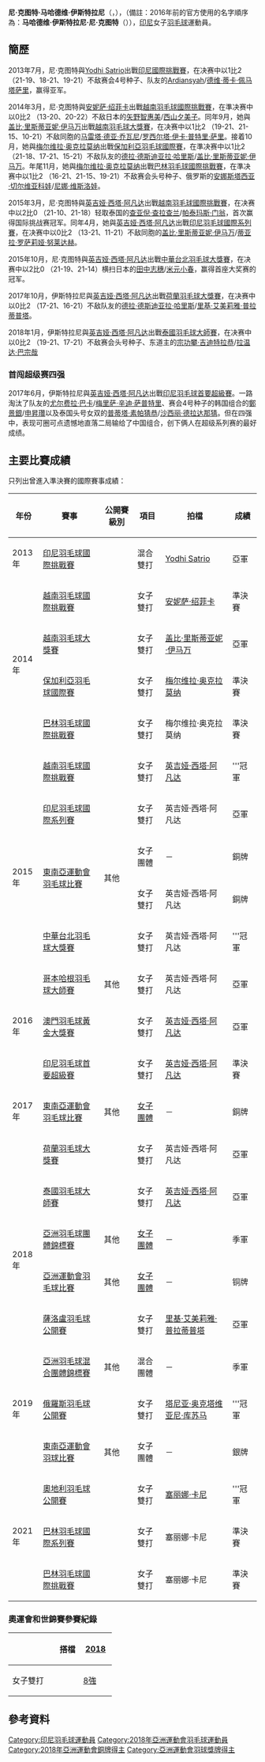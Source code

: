 {{noteTA|G1=Badminton}}
{{Infobox 羽球選手
| playername              = 尼·克图特·马哈德维·伊斯特拉尼<br/>{{lang|id|Ni Ketut Mahadewi ISTIRANI}}
| image                   = Ni Ketut Mahadewi - Indonesia Open 2017.jpg
| size                    = 
| caption                 = 
| birth_name              = 
| date_of_birth           = {{birth_date_and_age|1994|9|12}}<ref name="15SEA">{{cite web|title=Biography Overview - MAHADEWI Ni Ketut|url=http://results.seagames2015.com/eng/zb/engzb_badminton_biography_overview_n1009045_mahadewi_ni_ketut.htm|publisher=2015 SEA Games Singapore|deadurl=yes|archiveurl=https://web.archive.org/web/20150615012251/http://results.seagames2015.com/eng/zb/engzb_badminton_biography_overview_n1009045_mahadewi_ni_ketut.htm|archivedate=2015-06-15}}{{en}}</ref>
| place_of_birth          = {{INA}}[[巴厘岛|巴厘岛]][[塔巴南|塔巴南]]
| residence               =
| height                  = {{height|m=1.67}}<ref name="15SEA"/>
| weight                  = {{weight|kg=55}}<ref name="15SEA"/>
| handedness              = 
| country                 = {{INA}}
| years_intldebut         =
| years_started           = 
| coach                   = 
| event                   = 女子雙打、混合雙打
| highest_ranking         = 第51位（女雙-[[英吉娅·西塔·阿凡达|阿凡达]]）
| date_of_highest_ranking = 2015年6月11日<ref name="highest-ranking">{{en}}[http://bwfcontent.tournamentsoftware.com/ranking/player.aspx?id=21379&player=195738 BWF World Ranking - Ranking of Ni Ketut Mahadewi ISTARANI (84362)]</ref>
| current_ranking         = 第51位（女雙-[[英吉娅·西塔·阿凡达|阿凡达]]）<br/>第105位（女雙-[[梅尔维拉·奥克拉莫纳|奥克拉莫纳]]）<br/>第154位（女雙-[[盖比·里斯蒂亚妮·伊马万|伊马万]]）<br/>第178位（混雙-[[法贾·阿尔弗兰|阿尔弗兰]]）<br/>第538位（混雙-[[里安·斯瓦斯泰迪安|斯瓦斯泰迪安]]）
| date_of_current_ranking = 2015年6月11日<ref>[http://bwfcontent.tournamentsoftware.com/ranking/category.aspx?id=9193&category=475 BWF World Ranking - BWF世界排名榜 (6/11/2015) - Women's doubles] {{Webarchive|url=https://archive.is/20150616044115/http://bwfcontent.tournamentsoftware.com/ranking/category.aspx?id=9193&category=475 |date=2015-06-16 }}{{en}}</ref><ref>[http://bwfcontent.tournamentsoftware.com/ranking/category.aspx?id=9193&category=476 BWF World Ranking - BWF世界排名榜 (6/11/2015) - Mixed doubles] {{Wayback|url=http://bwfcontent.tournamentsoftware.com/ranking/category.aspx?id=9193&category=476 |date=20181001141945 }}{{en}}</ref>
| played                  = 59勝–43負（女雙）<br/>23勝–14負（混雙）
| titles                  = 
| bwf_profile             = F5255286-E033-4FB4-94B6-C51EF78DCC8D
| bwf_id                  = 84362
| updated                 = 2015年6月16日
}}
{{MedalTableTop|width=286px}}
{{MedalSport | 女子[[羽毛球|羽毛球]]}}
{{MedalCountry | {{INA}}}}
{{MedalCompetition | [[亞洲運動會|亞洲運動會]]}}
{{MedalBronze | [[2018年亞洲運動會|2018年 雅加达]] | [[2018年亞洲運動會羽毛球女子團體比賽|女子團體]] }}
{{MedalCompetition | [[亞洲羽毛球混合團體錦標賽|亞洲羽毛球混合團體錦標賽]]}}
{{MedalBronze| [[2019年湯恩佳盃|2019年 香港]] | 混合團體 }}
{{MedalCompetition | [[亞洲羽毛球團體錦標賽|亞洲羽毛球團體錦標賽]]}}
{{MedalBronze | [[2018年亞洲羽毛球團體錦標賽|2018年 亞羅士打]] | [[2018年亞洲羽毛球團體錦標賽女子團體比賽|女子團體]] }}
{{MedalCompetition | [[东南亚运动会|东南亚运动会]]}}
{{MedalBronze| [[2015年东南亚运动会|2015年 新加坡]] | [[2015年东南亚运动会羽毛球比赛|女子團體]]}}
{{MedalBronze| [[2015年东南亚运动会|2015年 新加坡]] | [[2015年东南亚运动会羽毛球比赛|女子雙打]]}}
{{MedalBronze| [[2017年东南亚运动会|2017年 吉隆坡]] | [[2017年東南亞運動會羽毛球比賽|女子團體]]}}
{{MedalSilver| [[2019年东南亚运动会|2019年 馬尼拉]] | [[2019年東南亞運動會羽球比賽|女子團體]]}}
{{MedalBottom}}
'''尼·克图特·马哈德维·伊斯特拉尼'''（{{lang-id|'''Ni Ketut Mahadewi ISTIRANI'''}}，{{bd|1994年|9月12日|}}），（備註：2016年前的官方使用的名字順序為：'''马哈德维·伊斯特拉尼·尼·克图特'''（{{lang-id|Mahadewi Istirani NI KETUT}}）），[[印尼|印尼]]女子[[羽毛球|羽毛球]]運動員。

==簡歷==
2013年7月，尼·克图特與[[Yodhi_Satrio|Yodhi Satrio]]出戰[[2013年印度尼西亞羽毛球國際挑戰賽|印尼國際挑戰賽]]，在决赛中以1比2 （21-19、18-21、19-21）不敌赛会4号种子、队友的[[Ardiansyah|Ardiansyah]]/[[德维·蒂卡·佩马塔萨里|德维·蒂卡·佩马塔萨里]]，赢得亚军。

2014年3月，尼·克图特與[[安妮萨·绍菲卡|安妮萨·绍菲卡]]出戰[[2014年越南羽毛球國際挑戰賽|越南羽毛球國際挑戰賽]]，在準决赛中以0比2 （13-20、20-22）不敌日本的[[矢野智惠美|矢野智惠美]]/[[西山夕美子|西山夕美子]]。同年9月，她與[[盖比·里斯蒂亚妮·伊马万|盖比·里斯蒂亚妮·伊马万]]出戰[[2014年越南羽毛球大獎賽|越南羽毛球大獎賽]]，在决赛中以1比2 （19-21、21-15、10-21）不敌同胞的[[马雷塔·德亚·乔瓦尼|马雷塔·德亚·乔瓦尼]]/[[罗西尔塔·伊卡·普特里·萨里|罗西尔塔·伊卡·普特里·萨里]]。接着10月，她與[[梅尔维拉·奥克拉莫纳|梅尔维拉·奥克拉莫纳]]出戰[[2014年保加利亞羽毛球國際賽|保加利亞羽毛球國際賽]]，在準决赛中以1比2 （21-18、17-21、15-21）不敌队友的[[德拉·德斯迪亚拉·哈里斯|德拉·德斯迪亚拉·哈里斯]]/[[盖比·里斯蒂亚妮·伊马万|盖比·里斯蒂亚妮·伊马万]]。年尾11月，她與[[梅尔维拉·奥克拉莫纳|梅尔维拉·奥克拉莫纳]]出戰[[2014年巴林羽毛球國際挑戰賽|巴林羽毛球國際挑戰賽]]，在準决赛中以1比2 （16-21、21-15、19-21）不敌赛会头号种子、俄罗斯的[[安娜斯塔西亚·切尔维亚科娃|安娜斯塔西亚·切尔维亚科娃]]/[[尼娜·维斯洛娃|尼娜·维斯洛娃]]。

2015年3月，尼·克图特與[[英吉娅·西塔·阿凡达|英吉娅·西塔·阿凡达]]出戰[[2015年越南羽毛球國際挑戰賽|越南羽毛球國際挑戰賽]]，在决赛中以2比0 （21-10、21-18）轻取泰国的[[查亚倪·查拉查兰|查亚倪·查拉查兰]]/[[帕泰玛斯·门翁|帕泰玛斯·门翁]]，首次赢得国际挑战赛冠军。同年4月，她與[[英吉娅·西塔·阿凡达|英吉娅·西塔·阿凡达]]出戰[[2015年印度尼西亞羽毛球國際系列賽|印尼羽毛球國際系列賽]]，在决赛中以0比2 （13-21、11-21）不敌同胞的[[盖比·里斯蒂亚妮·伊马万|盖比·里斯蒂亚妮·伊马万]]/[[蒂亚拉·罗萨莉娅·努莱达赫|蒂亚拉·罗萨莉娅·努莱达赫]]。

2015年10月，尼·克图特與[[英吉娅·西塔·阿凡达|英吉娅·西塔·阿凡达]]出戰[[2015年中華台北羽毛球大獎賽|中華台北羽毛球大獎賽]]，在决赛中以2比0 （21-19、21-14）横扫日本的[[田中志穗|田中志穗]]/[[米元小春|米元小春]]，赢得首座大奖赛的冠军。

2017年10月，伊斯特拉尼與[[英吉娅·西塔·阿凡达|英吉娅·西塔·阿凡达]]出戰[[2017年荷蘭羽毛球大獎賽|荷蘭羽毛球大獎賽]]，在决赛中以0比2 （17-21、16-21）不敌队友的[[德拉·德斯迪亚拉·哈里斯|德拉·德斯迪亚拉·哈里斯]]/[[里基·艾美莉雅·普拉蒂普塔|里基·艾美莉雅·普拉蒂普塔]]。

2018年1月，伊斯特拉尼與[[英吉娅·西塔·阿凡达|英吉娅·西塔·阿凡达]]出戰[[2018年泰國羽毛球大師賽|泰國羽毛球大師賽]]，在决赛中以0比2 （19-21、17-21）不敌赛会头号种子、东道主的[[宗功攀·吉迪特拉恭|宗功攀·吉迪特拉恭]]/[[拉温达·巴宗哉|拉温达·巴宗哉]]

===首闯超级赛四强===
2017年6月，伊斯特拉尼與[[英吉娅·西塔·阿凡达|英吉娅·西塔·阿凡达]]出戰[[2017年印度尼西亞羽毛球首要超級賽|印尼羽毛球首要超級賽]]。一路淘汰了队友的[[尤尔费拉·巴卡|尤尔费拉·巴卡]]/[[梅里萨·辛迪·萨普特里|梅里萨·辛迪·萨普特里]]、赛会4号种子的韩国组合的[[鄭景銀|鄭景銀]]/[[申昇瓚|申昇瓚]]以及泰国头号女双的[[普蒂塔·素帕猜恭|普蒂塔·素帕猜恭]]/[[沙西丽·德拉达那猜|沙西丽·德拉达那猜]]。但在四强中，表现可圈可点遗憾地直落二局输给了中国组合，创下俩人在超级系列赛的最好成绩。

==主要比賽成績==
只列出曾進入準決賽的國際賽事成績：
{| class=wikitable style="text-align:center; font-size:small;" 
!width="50"|年份
!width="180"|賽事
!width="80"|公開賽級別
!width="60"|項目
!width="180"|拍檔
!width="50"|成績
|-
!rowspan="1"|2013年
|[[2013年印度尼西亞羽毛球國際挑戰賽|印尼羽毛球國際挑戰賽]]
|{{BWFIC}}
|混合雙打
|[[Yodhi_Satrio|Yodhi Satrio]]
|bgcolor="silver"|亞軍
|-
!rowspan="4"|2014年
|[[2014年越南羽毛球國際挑戰賽|越南羽毛球國際挑戰賽]]
|{{BWFIC}}
|女子雙打
|[[安妮萨·绍菲卡|安妮萨·绍菲卡]]
|bgcolor="#b8860b"|準決賽
|-
|[[2014年越南羽毛球大獎賽|越南羽毛球大獎賽]]
|{{BWFGP}}
|女子雙打
|[[盖比·里斯蒂亚妮·伊马万|盖比·里斯蒂亚妮·伊马万]]
|bgcolor="silver"|亞軍
|-
|[[2014年保加利亞羽毛球國際賽|保加利亞羽毛球國際賽]]
|{{BWFIC}}
|女子雙打
|[[梅尔维拉·奥克拉莫纳|梅尔维拉·奥克拉莫纳]]
|bgcolor="#b8860b"|準決賽
|-
|[[2014年巴林羽毛球國際挑戰賽|巴林羽毛球國際挑戰賽]]
|{{BWFIC}}
|女子雙打
|梅尔维拉·奥克拉莫纳
|bgcolor="#b8860b"|準決賽
|-
!rowspan="6"|2015年
|[[2015年越南羽毛球國際挑戰賽|越南羽毛球國際挑戰賽]]
|{{BWFIC}}
|女子雙打
|[[英吉娅·西塔·阿凡达|英吉娅·西塔·阿凡达]]
|bgcolor="gold"|'''冠軍
|-
|[[2015年印度尼西亞羽毛球國際系列賽|印尼羽毛球國際系列賽]]
|{{BWFIS}}
|女子雙打
|英吉娅·西塔·阿凡达
|bgcolor="silver"|亞軍
|-
|rowspan="2"|[[2015年東南亞運動會羽毛球比賽|東南亞運動會羽毛球比賽]]
|rowspan="2"|其他
|女子團體
|－
|bgcolor="#b8860b"|銅牌
|-
|女子雙打
|英吉娅·西塔·阿凡达
|bgcolor="#b8860b"|銅牌
|-
|[[2015年中華台北羽毛球大獎賽|中華台北羽毛球大獎賽]]
|{{BWFGP}}
|女子雙打
|英吉娅·西塔·阿凡达
|bgcolor="gold"|'''冠軍
|-
|[[2015年哥本哈根羽毛球大師賽|哥本哈根羽毛球大師賽]]
|其他
|女子雙打
|英吉娅·西塔·阿凡达
|bgcolor="silver"|亞軍
|-
!rowspan="1"|2016年
|[[2016年澳門羽毛球格蘭披治黃金大獎賽|澳門羽毛球黃金大獎賽]]
|{{BWFGPG}}
|女子雙打
|[[英吉娅·西塔·阿凡达|英吉娅·西塔·阿凡达]]
|bgcolor="silver"|亞軍
|-
!rowspan="3"|2017年
|[[2017年印度尼西亞羽毛球首要超級賽|印尼羽毛球首要超級賽]]
|{{BWFSSP}}
|女子雙打
|[[英吉娅·西塔·阿凡达|英吉娅·西塔·阿凡达]]
|bgcolor="#b8860b"|準決賽
|-
|[[2017年東南亞運動會羽毛球比賽|東南亞運動會羽毛球比賽]]
|其他
|[[2017年東南亞運動會羽毛球女子團體比賽|女子團體]]
|－
|bgcolor="#b8860b"|銅牌
|-
|[[2017年荷蘭羽毛球大獎賽|荷蘭羽毛球大獎賽]]
|{{BWFGP}}
|女子雙打
|英吉娅·西塔·阿凡达
|bgcolor="silver"|亞軍
|-
!rowspan="4"|2018年
|[[2018年泰國羽毛球大師賽|泰國羽毛球大師賽]]
|{{BWF300}}
|女子雙打
|[[英吉娅·西塔·阿凡达|英吉娅·西塔·阿凡达]]
|bgcolor="silver"|亞軍
|-
|[[2018年亞洲羽毛球團體錦標賽|亞洲羽毛球團體錦標賽]]
|其他
|[[2018年亞洲羽毛球團體錦標賽女子團體比賽|女子團體]]
|－
|bgcolor="#b8860b"|季軍
|-
|[[2018年亞洲運動會羽毛球比賽|亞洲運動會羽毛球比賽]]
|其他
|[[2018年亞洲運動會羽毛球女子團體比賽|女子團體]]
|－
|bgcolor="#b8860b"|铜牌
|-
|[[2018年薩洛盧羽毛球公開賽|薩洛盧羽毛球公開賽]]
|{{BWF100}}
|女子雙打
|[[里基·艾美莉雅·普拉蒂普塔|里基·艾美莉雅·普拉蒂普塔]]
|bgcolor="silver"|亞軍
|-
!rowspan="3"|2019年
|[[2019年湯恩佳盃|亞洲羽毛球混合團體錦標賽]]
|其他
|混合團體
|－
|bgcolor="#b8860b"|季軍
|-
|[[2019年俄羅斯羽毛球公開賽|俄羅斯羽毛球公開賽]]
|{{BWF100}}
|女子雙打
|[[塔尼亚·奥克塔维亚尼·库苏马|塔尼亚·奥克塔维亚尼·库苏马]]
|bgcolor="gold"|'''冠軍
|-
|[[2019年東南亞運動會羽球比賽|東南亞運動會羽球比賽]]
|其他
|女子團體
|－
|bgcolor="silver"|銀牌
|-
!rowspan="3"|2021年
|[[2021年奧地利羽毛球公開賽|奧地利羽毛球公開賽]]
|{{BWFIS}}
|女子雙打
|[[塞丽娜·卡尼|塞丽娜·卡尼]]
|bgcolor="gold"|'''冠軍
|-
|[[2021年巴林羽毛球國際系列賽|巴林羽毛球國際系列賽]]
|{{BWFIS}}
|女子雙打
|塞丽娜·卡尼
|bgcolor="#b8860b"|準決賽
|-
|[[2021年巴林羽毛球國際挑戰賽|巴林羽毛球國際挑戰賽]]
|{{BWFIC}}
|女子雙打
|塞丽娜·卡尼
|bgcolor="#b8860b"|準決賽
|}
{{BWF賽事級別索引}}

===奧運會和世錦賽參賽紀錄===
{| class=wikitable style="text-align:center; font-size:small;" 
!
!搭檔
!width="50"|[[2018年世界羽毛球錦標賽|2018]]
|-
!width="80"|女子雙打
|align="left"|{{nowrap|[[英吉娅·西塔·阿凡达|英吉娅·西塔·阿凡达]]}}
|[[2018年世界羽毛球錦標賽女子雙打項目|8強]]
|}

==參考資料==
{{Reflist}}

{{DEFAULTSORT:ISTIRANI, Ni Ketut Mahadewi}}
[[Category:印尼羽毛球運動員|Category:印尼羽毛球運動員]]
[[Category:2018年亞洲運動會羽毛球運動員|Category:2018年亞洲運動會羽毛球運動員]]
[[Category:2018年亞洲運動會銅牌得主|Category:2018年亞洲運動會銅牌得主]]
[[Category:亞洲運動會羽球獎牌得主|Category:亞洲運動會羽球獎牌得主]]